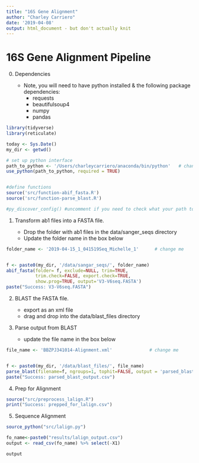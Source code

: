```yaml
---
title: "16S Gene Alignment"
author: "Charley Carriero"
date: '2019-04-08'
output: html_document - but don't actually knit
---
```



# 16S Gene Alignment Pipeline


0. Dependencies

    * Note, you will need to have python installed & 
      the following package dependencies:
        - requests
        - beautifulsoup4 
        - numpy
        - pandas
        
        
        
```r
library(tidyverse)
library(reticulate)

today <- Sys.Date()
my_dir <- getwd()

# set up python interface
path_to_python <- '/Users/charleycarriero/anaconda/bin/python'   # change me 
use_python(path_to_python, required = TRUE)


#define functions 
source('src/function-abif_fasta.R')
source('src/function-parse_blast.R')
```

```r
#py_discover_config() #uncomment if you need to check what your path to python is
```



1.  Transform ab1 files into a FASTA file.

    * Drop the folder with ab1 files in the data/sanger_seqs directory
    * Update the folder name in the box below
    
    

```r
folder_name <- '2019-04-15_1_041519Seq_Michelle_1'      # change me 


f <- paste0(my_dir, '/data/sangar_seqs/', folder_name)
abif_fasta(folder= f, exclude=NULL, trim=TRUE,
           trim.check=FALSE, export.check=TRUE,
           show.prog=TRUE, output='V3-V6seq.FASTA')
paste("Success: V3-V6seq.FASTA")
```


2. BLAST the FASTA file. 

  
    * export as an xml file
    * drag and drop into the data/blast_files directory




3. Parse output from BLAST

     * update the file name in the box below
     
     

```r
file_name <- 'BBZPJ341014-Alignment.xml'              # change me


f <- paste0(my_dir, '/data/blast_files/', file_name)
parse_blast(filename=f, ngroups=1, tophit=FALSE, output = 'parsed_blast_output.csv')
paste("Success: parsed_blast_output.csv")
```


4. Prep for Alignment 

```r
source("src/preprocess_lalign.R")
print("Success: prepped_for_lalign.csv")
```


5. Sequence Alignment 

```r
source_python("src/lalign.py")

fo_name<-paste0("results/lalign_output.csv")
output <- read_csv(fo_name) %>% select(-X1)

output
```






















